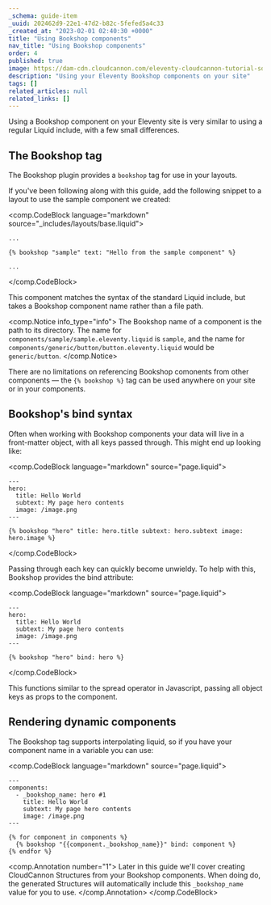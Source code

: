 ```yaml
---
_schema: guide-item
_uuid: 202462d9-22e1-47d2-b82c-5fefed5a4c33
_created_at: "2023-02-01 02:40:30 +0000"
title: "Using Bookshop components"
nav_title: "Using Bookshop components"
order: 4
published: true
image: https://dam-cdn.cloudcannon.com/eleventy-cloudcannon-tutorial-social.png
description: "Using your Eleventy Bookshop components on your site"
tags: []
related_articles: null
related_links: []
---
```


Using a Bookshop component on your Eleventy site is very similar to using a regular Liquid include, with a few small differences.

## The Bookshop tag

The Bookshop plugin provides a `bookshop` tag for use in your layouts.

If you've been following along with this guide, add the following snippet
to a layout to use the sample component we created:

<comp.CodeBlock language="markdown" source="_includes/layouts/base.liquid">
```
...

{% bookshop "sample" text: "Hello from the sample component" %}

...
```
</comp.CodeBlock>

This component matches the syntax of the standard Liquid include, but takes a Bookshop component name rather than a file path.

<comp.Notice info_type="info">
  The Bookshop name of a component is the path to its directory.
  The name for `components/sample/sample.eleventy.liquid` is `sample`,
  and the name for `components/generic/button/button.eleventy.liquid` would be `generic/button`.
</comp.Notice>

There are no limitations on referencing Bookshop comonents from other components — the `{% bookshop %}` tag can be used anywhere
on your site or in your components.

## Bookshop's bind syntax

Often when working with Bookshop components your data will live in a front-matter object, with all keys passed through.
This might end up looking like:

<comp.CodeBlock language="markdown" source="page.liquid">
```
---
hero:
  title: Hello World
  subtext: My page hero contents
  image: /image.png
---

{% bookshop "hero" title: hero.title subtext: hero.subtext image: hero.image %}

```
</comp.CodeBlock>

Passing through each key can quickly become unwieldy. To help with this, Bookshop provides
the bind attribute:

<comp.CodeBlock language="markdown" source="page.liquid">
```
---
hero:
  title: Hello World
  subtext: My page hero contents
  image: /image.png
---

{% bookshop "hero" bind: hero %}

```
</comp.CodeBlock>

This functions similar to the spread operator in Javascript, passing all
object keys as props to the component.

## Rendering dynamic components

The Bookshop tag supports interpolating liquid, so if you have your component name in a variable you can use:

<comp.CodeBlock language="markdown" source="page.liquid">
```
---
components:
  - _bookshop_name: hero #1
    title: Hello World
    subtext: My page hero contents
    image: /image.png
---

{% for component in components %}
  {% bookshop "{{component._bookshop_name}}" bind: component %}
{% endfor %}

```
<comp.Annotation number="1">
  Later in this guide we'll cover creating CloudCannon Structures from your Bookshop components.
  When doing do, the generated Structures will automatically include this `_bookshop_name` value for you to use.
</comp.Annotation>
</comp.CodeBlock>
